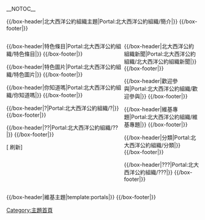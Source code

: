 __NOTOC__
<div align="center">
{{browsebar}}
</div>

{{/box-header|北大西洋公約組織主題|Portal:北大西洋公約組織/簡介|}}
{{Portal:北大西洋公約組織/簡介}}
{{/box-footer|}}

<div style="float:left; width:60%;"> <!-- This width add to the the margin below to equal 100%-->

{{/box-header|特色條目|Portal:北大西洋公約組織/特色條目|}}
{{Portal:北大西洋公約組織/特色條目}}
{{/box-footer|}}

{{/box-header|特色圖片|Portal:北大西洋公約組織/特色圖片|}}
{{Portal:北大西洋公約組織/特色圖片}}
{{/box-footer|}}

{{/box-header|你知道嗎|Portal:北大西洋公約組織/你知道嗎|}}
{{Portal:北大西洋公約組織/你知道嗎}}
{{/box-footer|}}

{{/box-header|?|Portal:北大西洋公約組織/?|}}
{{Portal:北大西洋公約組織/?}}
{{/box-footer|}}

{{/box-header|??|Portal:北大西洋公約組織/??|}}
{{Portal:北大西洋公約組織/??}}
{{/box-footer|}}

[{{fullurl:Portal:北大西洋公約組織|action=purge}} 刷新]

</div>

<div style="float:right; width:39%"> <!-- This margin should be right of the above -->

{{/box-header|北大西洋公約組織新聞|Portal:北大西洋公約組織/北大西洋公約組織新聞|}}
{{Portal:北大西洋公約組織/北大西洋公約組織新聞}}
{{/box-footer|}}

{{/box-header|歡迎參與|Portal:北大西洋公約組織/歡迎參與|}}
{{Portal:北大西洋公約組織/歡迎參與}}
{{/box-footer|}}

{{/box-header|維基專題|Portal:北大西洋公約組織/維基專題|}}
{{Portal:北大西洋公約組織/維基專題}}
{{/box-footer|}}

{{/box-header|分類|Portal:北大西洋公約組織/分類|}}
{{Portal:北大西洋公約組織/分類}}
{{/box-footer|}}

{{/box-header|???|Portal:北大西洋公約組織/???|}}
{{Portal:北大西洋公約組織/???}}
{{/box-footer|}}

</div>

<div style="float:right; width:100%">
{{/box-header|維基主題|template:portals|}}
{{portals}}
{{/box-footer|}}

[[Category:主題首頁|Category:主題首頁]]